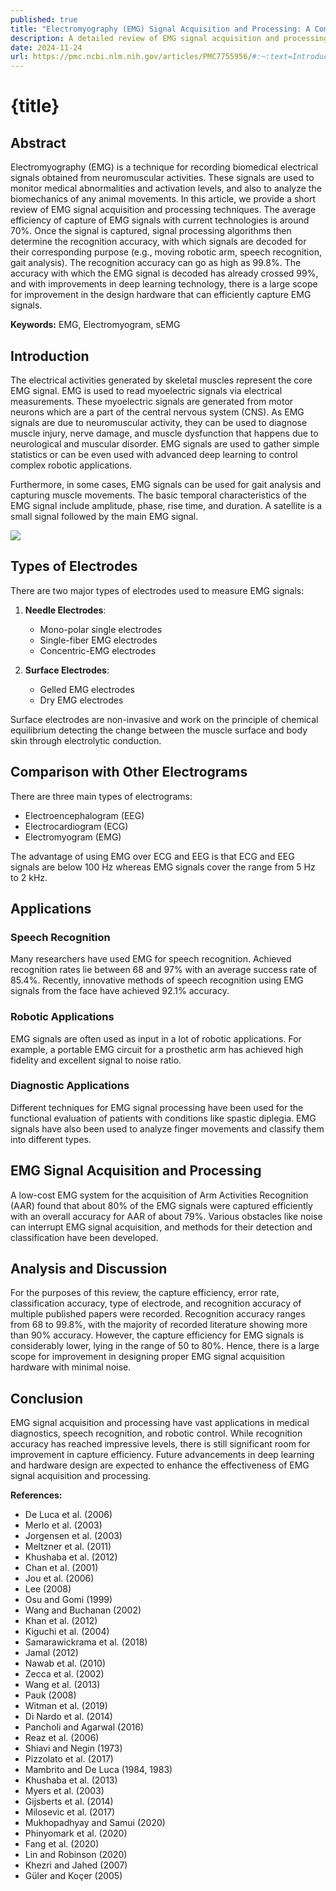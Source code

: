 ```yaml
---
published: true
title: "Electromyography (EMG) Signal Acquisition and Processing: A Comprehensive Review"
description: A detailed review of EMG signal acquisition and processing techniques, highlighting their applications in medical diagnostics, speech recognition, and robotic control.
date: 2024-11-24
url: https://pmc.ncbi.nlm.nih.gov/articles/PMC7755956/#:~:text=Introduction,central%20nervous%20system%20(CNS).
---
```



# {title}

## Abstract

Electromyography (EMG) is a technique for recording biomedical electrical signals obtained from neuromuscular activities. These signals are used to monitor medical abnormalities and activation levels, and also to analyze the biomechanics of any animal movements. In this article, we provide a short review of EMG signal acquisition and processing techniques. The average efficiency of capture of EMG signals with current technologies is around 70%. Once the signal is captured, signal processing algorithms then determine the recognition accuracy, with which signals are decoded for their corresponding purpose (e.g., moving robotic arm, speech recognition, gait analysis). The recognition accuracy can go as high as 99.8%. The accuracy with which the EMG signal is decoded has already crossed 99%, and with improvements in deep learning technology, there is a large scope for improvement in the design hardware that can efficiently capture EMG signals.

**Keywords:** EMG, Electromyogram, sEMG

## Introduction

The electrical activities generated by skeletal muscles represent the core EMG signal. EMG is used to read myoelectric signals via electrical measurements. These myoelectric signals are generated from motor neurons which are a part of the central nervous system (CNS). As EMG signals are due to neuromuscular activity, they can be used to diagnose muscle injury, nerve damage, and muscle dysfunction that happens due to neurological and muscular disorder. EMG signals are used to gather simple statistics or can be even used with advanced deep learning to control complex robotic applications.

Furthermore, in some cases, EMG signals can be used for gait analysis and capturing muscle movements. The basic temporal characteristics of the EMG signal include amplitude, phase, rise time, and duration. A satellite is a small signal followed by the main EMG signal.


![](https://cdn.ncbi.nlm.nih.gov/pmc/blobs/247a/7755956/2ed14432fd65/12551_2020_770_Fig1_HTML.jpg)
## Types of Electrodes

There are two major types of electrodes used to measure EMG signals:

1. **Needle Electrodes**:
    - Mono-polar single electrodes
    - Single-fiber EMG electrodes
    - Concentric-EMG electrodes

2. **Surface Electrodes**:
    - Gelled EMG electrodes
    - Dry EMG electrodes

Surface electrodes are non-invasive and work on the principle of chemical equilibrium detecting the change between the muscle surface and body skin through electrolytic conduction.

## Comparison with Other Electrograms

There are three main types of electrograms:
- Electroencephalogram (EEG)
- Electrocardiogram (ECG)
- Electromyogram (EMG)

The advantage of using EMG over ECG and EEG is that ECG and EEG signals are below 100 Hz whereas EMG signals cover the range from 5 Hz to 2 kHz.

## Applications

### Speech Recognition

Many researchers have used EMG for speech recognition. Achieved recognition rates lie between 68 and 97% with an average success rate of 85.4%. Recently, innovative methods of speech recognition using EMG signals from the face have achieved 92.1% accuracy.

### Robotic Applications

EMG signals are often used as input in a lot of robotic applications. For example, a portable EMG circuit for a prosthetic arm has achieved high fidelity and excellent signal to noise ratio.

### Diagnostic Applications

Different techniques for EMG signal processing have been used for the functional evaluation of patients with conditions like spastic diplegia. EMG signals have also been used to analyze finger movements and classify them into different types.

## EMG Signal Acquisition and Processing

A low-cost EMG system for the acquisition of Arm Activities Recognition (AAR) found that about 80% of the EMG signals were captured efficiently with an overall accuracy for AAR of about 79%. Various obstacles like noise can interrupt EMG signal acquisition, and methods for their detection and classification have been developed.

## Analysis and Discussion

For the purposes of this review, the capture efficiency, error rate, classification accuracy, type of electrode, and recognition accuracy of multiple published papers were recorded. Recognition accuracy ranges from 68 to 99.8%, with the majority of recorded literature showing more than 90% accuracy. However, the capture efficiency for EMG signals is considerably lower, lying in the range of 50 to 80%. Hence, there is a large scope for improvement in designing proper EMG signal acquisition hardware with minimal noise.

## Conclusion

EMG signal acquisition and processing have vast applications in medical diagnostics, speech recognition, and robotic control. While recognition accuracy has reached impressive levels, there is still significant room for improvement in capture efficiency. Future advancements in deep learning and hardware design are expected to enhance the effectiveness of EMG signal acquisition and processing.

**References:**
- De Luca et al. (2006)
- Merlo et al. (2003)
- Jorgensen et al. (2003)
- Meltzner et al. (2011)
- Khushaba et al. (2012)
- Chan et al. (2001)
- Jou et al. (2006)
- Lee (2008)
- Osu and Gomi (1999)
- Wang and Buchanan (2002)
- Khan et al. (2012)
- Kiguchi et al. (2004)
- Samarawickrama et al. (2018)
- Jamal (2012)
- Nawab et al. (2010)
- Zecca et al. (2002)
- Wang et al. (2013)
- Pauk (2008)
- Witman et al. (2019)
- Di Nardo et al. (2014)
- Pancholi and Agarwal (2016)
- Reaz et al. (2006)
- Shiavi and Negin (1973)
- Pizzolato et al. (2017)
- Mambrito and De Luca (1984, 1983)
- Khushaba et al. (2013)
- Myers et al. (2003)
- Gijsberts et al. (2014)
- Milosevic et al. (2017)
- Mukhopadhyay and Samui (2020)
- Phinyomark et al. (2020)
- Fang et al. (2020)
- Lin and Robinson (2020)
- Khezri and Jahed (2007)
- Güler and Koçer (2005)
